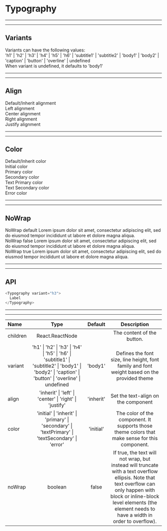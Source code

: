 
# Typography

***
***
## Variants

<Preview>
  <Provider theme={themes.natura.light}>
    <div style={{ padding: '20px'}}>
      <div style={{ margin: '0 0 10px' }}>
        <Typography variant="h5">Variants can have the following values: </Typography>
      </div>
      <div style={{ margin: '0 0 10px' }}>
        <Typography>'h1' | 'h2' | 'h3' | 'h4' | 'h5' | 'h6' | 'subtitle1' | 'subtitle2' | 'body1' | 'body2' | 'caption' | 'button' | 'overline' | undefined</Typography>
      </div>
      <div style={{ margin: '0 0 10px' }}>
        <Typography>When variant is undefined, it defaults to 'body1'</Typography>
      </div>
    </div>
  </Provider>
</Preview>

***
***
## Align

<Preview>
  <Provider theme={themes.natura.light}>
    <div style={{ padding: '20px'}}>
      <div style={{ margin: '0 0 10px', padding: '0 10px', borderLeft: '1px solid #ccc', borderRight: '1px solid #ccc' }}>
        <Typography variant="h6">Default/Inherit alignment</Typography>
      </div>
      <div style={{ margin: '0 0 10px', padding: '0 10px', borderLeft: '1px solid #ccc', borderRight: '1px solid #ccc' }}>
        <Typography variant="h6" align="left">Left alignment</Typography>
      </div>
      <div style={{ margin: '0 0 10px', padding: '0 10px', borderLeft: '1px solid #ccc', borderRight: '1px solid #ccc' }}>
        <Typography variant="h6" align="center">Center alignment</Typography>
      </div>
      <div style={{ margin: '0 0 10px', padding: '0 10px', borderLeft: '1px solid #ccc', borderRight: '1px solid #ccc' }}>
        <Typography variant="h6" align="right">Right alignment</Typography>
      </div>
      <div style={{ margin: '0 0 10px', padding: '0 10px', borderLeft: '1px solid #ccc', borderRight: '1px solid #ccc' }}>
        <Typography variant="h6" align="justify">Justify alignment</Typography>
      </div>
    </div>
  </Provider>
</Preview>

***
***
## Color

<Preview>
  <Provider theme={themes.natura.light}>
    <div style={{ padding: '20px'}}>
      <div style={{ margin: '0 0 10px' }}>
        <Typography variant="h6">Default/Inherit color</Typography>
      </div>
      <div style={{ margin: '0 0 10px' }}>
        <Typography variant="h6" color="initial">Initial color</Typography>
      </div>
      <div style={{ margin: '0 0 10px' }}>
        <Typography variant="h6" color="primary">Primary color</Typography>
      </div>
      <div style={{ margin: '0 0 10px' }}>
        <Typography variant="h6" color="secondary">Secondary color</Typography>
      </div>
      <div style={{ margin: '0 0 10px' }}>
        <Typography variant="h6" color="textPrimary">Text Primary color</Typography>
      </div>
      <div style={{ margin: '0 0 10px' }}>
        <Typography variant="h6" color="textSecondary">Text Secondary color</Typography>
      </div>
      <div style={{ margin: '0 0 10px' }}>
        <Typography variant="h6" color="error">Error color</Typography>
      </div>
    </div>
  </Provider>
</Preview>

***
***
## NoWrap

<Preview>
  <Provider theme={themes.natura.light}>
    <div style={{ padding: '20px', width: '740px'}}>
      <div style={{ margin: '0 0 10px' }}>
        <Typography variant="h6">NoWrap default</Typography>
        <Typography variant="hbody16">Lorem ipsum dolor sit amet, consectetur adipiscing elit, sed do eiusmod tempor incididunt ut labore et dolore magna aliqua.</Typography>
      </div>
      <div style={{ margin: '0 0 10px' }}>
        <Typography variant="h6">NoWrap false</Typography>
        <Typography variant="body1" noWrap={false}>Lorem ipsum dolor sit amet, consectetur adipiscing elit, sed do eiusmod tempor incididunt ut labore et dolore magna aliqua.</Typography>
      </div>
      <div style={{ margin: '0 0 10px', overflow: 'hidden' }}>
        <Typography variant="h6">NoWrap true</Typography>
        <Typography variant="body1" noWrap={true}>Lorem ipsum dolor sit amet, consectetur adipiscing elit, sed do eiusmod tempor incididunt ut labore et dolore magna aliqua.</Typography>
      </div>
    </div>
  </Provider>
</Preview>

***
***
## API

```js highlight-line="2"
<Typography variant="h3">
  Label
</Typography>
```

---

---


| Name                      | Type                                            | Default                       | Description
| :--                       | :-:                                             | :-:                           | :-:                       |
| children                  | React.ReactNode                                            |                               | The content of the button.
| variant                   | 'h1' \| 'h2' \| 'h3' \| 'h4' \| 'h5' \| 'h6' \| 'subtitle1' \| 'subtitle2' \| 'body1' \| 'body2' \| 'caption' \| 'button' \| 'overline' \| undefined | 'body1' | Defines the font size, line height, font family and font weight based on the provided theme
| align                     | 'inherit' \| 'left' \| 'center' \| 'right' \| 'justify' | 'inherit' | Set the text-align on the component
| color                     | 'initial' \| 'inherit' \| 'primary' \| 'secondary' \| 'textPrimary' \| 'textSecondary' \| 'error' | 'initial' | The color of the component. It supports those theme colors that make sense for this component.
| noWrap                    | boolean                                         | false                         | If true, the text will not wrap, but instead will truncate with a text overflow ellipsis. Note that text overflow can only happen with block or inline-block level elements (the element needs to have a width in order to overflow).
